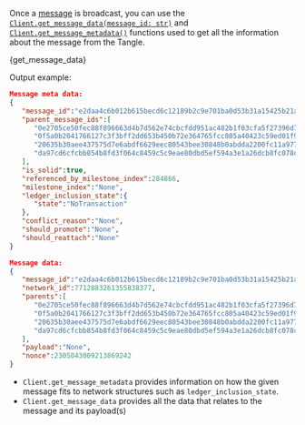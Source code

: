 
Once a [message](../../../explanations/messages_payloads_and_transactions.md) is broadcast, you can use the
[`Client.get_message_data(message_id: str)`](./../libraries/python/api_reference#get_message_datamessage_id-message) and
[`Client.get_message_metadata()`](./../libraries/python/api_reference#get_message_metadatamessage_id-messagemetadataresponse)
functions used to get all the information about the message from the Tangle.

<CodeBlock className="language-python">{get_message_data}</CodeBlock>

Output example:

```json
Message meta data:
{
   "message_id":"e2daa4c6b012b615becd6c12189b2c9e701ba0d53b31a15425b21af5105fc086",
   "parent_message_ids":[
      "0e2705ce50fec88f896663d4b7d562e74cbcfdd951ac482b1f03cfa5f27396d7",
      "0f5a0b2041766127c3f3bff2dd653b450b72e364765fcc805a40423c59ed01f9",
      "20635b30aee437575d7e6abdf6629eec80543bee30848b0abdda2200fc11a977",
      "da97cd6cfcbb854b8fd3f064c8459c5c9eae80dbd5ef594a3e1a26dcb8fc078c"
   ],
   "is_solid":true,
   "referenced_by_milestone_index":284866,
   "milestone_index":"None",
   "ledger_inclusion_state":{
      "state":"NoTransaction"
   },
   "conflict_reason":"None",
   "should_promote":"None",
   "should_reattach":"None"
}

Message data:
{
   "message_id":"e2daa4c6b012b615becd6c12189b2c9e701ba0d53b31a15425b21af5105fc086",
   "network_id":7712883261355838377,
   "parents":[
      "0e2705ce50fec88f896663d4b7d562e74cbcfdd951ac482b1f03cfa5f27396d7",
      "0f5a0b2041766127c3f3bff2dd653b450b72e364765fcc805a40423c59ed01f9",
      "20635b30aee437575d7e6abdf6629eec80543bee30848b0abdda2200fc11a977",
      "da97cd6cfcbb854b8fd3f064c8459c5c9eae80dbd5ef594a3e1a26dcb8fc078c"
   ],
   "payload":"None",
   "nonce":2305843009213869242
}
```

- `Client.get_message_metadata` provides information on how the given message fits to network structures such as
  `ledger_inclusion_state`.
- `Client.get_message_data` provides all the data that relates to the message and its payload(s)
